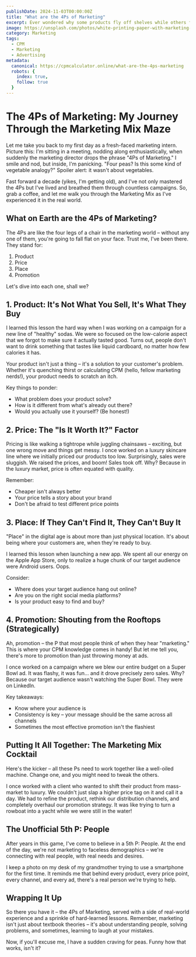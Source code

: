 ```yaml
---
publishDate: 2024-11-03T00:00:00Z
title: "What are the 4Ps of Marketing"
excerpt: Ever wondered why some products fly off shelves while others flop? Unlock the power of the 4Ps - the marketing magic behind billion-dollar brands. This no-fluff guide might just revolutionize your strategy!
image: https://unsplash.com/photos/white-printing-paper-with-marketing-strategy-text-yktK2qaiVHI?fit=crop&w=600&h=400
category: Marketing
tags:
  - CPM
  - Marketing
  - Advertising
metadata:
  canonical: https://cpmcalculator.online/what-are-the-4ps-marketing
  robots: {
    index: true, 
    follow: true
  }
---
```




# The 4Ps of Marketing: My Journey Through the Marketing Mix Maze

Let me take you back to my first day as a fresh-faced marketing intern. Picture this: I'm sitting in a meeting, nodding along enthusiastically, when suddenly the marketing director drops the phrase "4Ps of Marketing." I smile and nod, but inside, I'm panicking. "Four peas? Is this some kind of vegetable analogy?" Spoiler alert: it wasn't about vegetables.

Fast forward a decade (yikes, I'm getting old), and I've not only mastered the 4Ps but I've lived and breathed them through countless campaigns. So, grab a coffee, and let me walk you through the Marketing Mix as I've experienced it in the real world.

## What on Earth are the 4Ps of Marketing?

The 4Ps are like the four legs of a chair in the marketing world – without any one of them, you're going to fall flat on your face. Trust me, I've been there. They stand for:

1. Product
2. Price
3. Place
4. Promotion

Let's dive into each one, shall we?

## 1. Product: It's Not What You Sell, It's What They Buy

I learned this lesson the hard way when I was working on a campaign for a new line of "healthy" sodas. We were so focused on the low-calorie aspect that we forgot to make sure it actually tasted good. Turns out, people don't want to drink something that tastes like liquid cardboard, no matter how few calories it has.

Your product isn't just a thing – it's a solution to your customer's problem. Whether it's quenching thirst or calculating CPM (hello, fellow marketing nerds!), your product needs to scratch an itch.

Key things to ponder:
- What problem does your product solve?
- How is it different from what's already out there?
- Would you actually use it yourself? (Be honest!)

## 2. Price: The "Is It Worth It?" Factor

Pricing is like walking a tightrope while juggling chainsaws – exciting, but one wrong move and things get messy. I once worked on a luxury skincare line where we initially priced our products too low. Surprisingly, sales were sluggish. We raised the prices, and boom! Sales took off. Why? Because in the luxury market, price is often equated with quality.

Remember:
- Cheaper isn't always better
- Your price tells a story about your brand
- Don't be afraid to test different price points

## 3. Place: If They Can't Find It, They Can't Buy It

"Place" in the digital age is about more than just physical location. It's about being where your customers are, when they're ready to buy. 

I learned this lesson when launching a new app. We spent all our energy on the Apple App Store, only to realize a huge chunk of our target audience were Android users. Oops.

Consider:
- Where does your target audience hang out online?
- Are you on the right social media platforms?
- Is your product easy to find and buy?

## 4. Promotion: Shouting from the Rooftops (Strategically)

Ah, promotion – the P that most people think of when they hear "marketing." This is where your CPM knowledge comes in handy! But let me tell you, there's more to promotion than just throwing money at ads.

I once worked on a campaign where we blew our entire budget on a Super Bowl ad. It was flashy, it was fun... and it drove precisely zero sales. Why? Because our target audience wasn't watching the Super Bowl. They were on LinkedIn.

Key takeaways:
- Know where your audience is
- Consistency is key – your message should be the same across all channels
- Sometimes the most effective promotion isn't the flashiest

## Putting It All Together: The Marketing Mix Cocktail

Here's the kicker – all these Ps need to work together like a well-oiled machine. Change one, and you might need to tweak the others. 

I once worked with a client who wanted to shift their product from mass-market to luxury. We couldn't just slap a higher price tag on it and call it a day. We had to refine the product, rethink our distribution channels, and completely overhaul our promotion strategy. It was like trying to turn a rowboat into a yacht while we were still in the water!

## The Unofficial 5th P: People

After years in this game, I've come to believe in a 5th P: People. At the end of the day, we're not marketing to faceless demographics – we're connecting with real people, with real needs and desires.

I keep a photo on my desk of my grandmother trying to use a smartphone for the first time. It reminds me that behind every product, every price point, every channel, and every ad, there's a real person we're trying to help.

## Wrapping It Up

So there you have it – the 4Ps of Marketing, served with a side of real-world experience and a sprinkle of hard-learned lessons. Remember, marketing isn't just about textbook theories – it's about understanding people, solving problems, and sometimes, learning to laugh at your mistakes.

Now, if you'll excuse me, I have a sudden craving for peas. Funny how that works, isn't it?